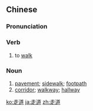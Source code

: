 ==Chinese==
{{zh-forms}}

===Pronunciation===
{{zh-pron
|m=zǒudào
|c=zau2 dou6
|cat=v,n
}}

===Verb===
{{zh-verb}}

# to [[walk]]

===Noun===
{{zh-noun|mw=條}}

# [[pavement]]; [[sidewalk]]; [[footpath]]
# [[corridor]]; [[walkway]]; [[hallway]]

[[ko:走道]]
[[ja:走道]]
[[zh:走道]]